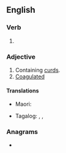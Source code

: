 ==English==

===Verb===
{{head|en|verb form}}

# {{en-past of|curdle}}

===Adjective===
{{en-adj}}

# Containing [[curd]]s.
# [[coagulated|Coagulated]]

====Translations====
{{trans-top|}}
* Maori: {{t|mi|kurukuruwhatu}}
{{trans-mid}}
* Tagalog: {{t|tl|kurta}}, {{t+|tl|kulta}}, {{t|tl|kurtado}}
{{trans-bottom}}

===Anagrams===
* {{anagrams|en|a=cddelru|cruddle|crudled|cuddler}}
